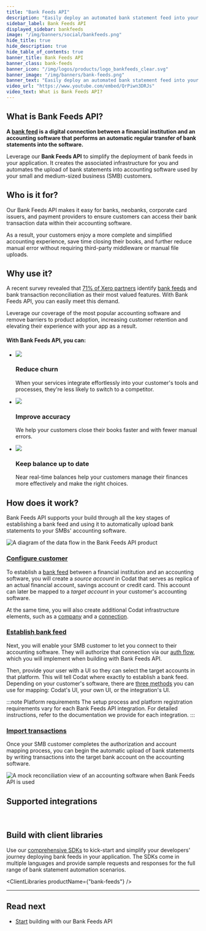 ```yaml
---
title: "Bank Feeds API"
description: "Easily deploy an automated bank statement feed into your application to write bank transaction data into your customers' accounting software"
sidebar_label: Bank Feeds API
displayed_sidebar: bankfeeds
image: "/img/banners/social/bankfeeds.png"
hide_title: true
hide_description: true
hide_table_of_contents: true
banner_title: Bank Feeds API
banner_class: bank-feeds
banner_icon: "/img/logos/products/logo_bankfeeds_clear.svg"
banner_image: "/img/banners/bank-feeds.png"
banner_text: "Easily deploy an automated bank statement feed into your application to write bank transaction data into your customers' accounting software"
video_url: "https://www.youtube.com/embed/QrPiwn3DRJs"
video_text: What is Bank Feeds API?
---
```



## What is Bank Feeds API?

**A [bank feed](../terms/bank-feed) is a digital connection between a financial institution and an accounting software that performs an automatic regular transfer of bank statements into the software.**

Leverage our **Bank Feeds API** to simplify the deployment of bank feeds in your application. It creates the associated infrastructure for you and automates the upload of bank statements into accounting software used by your small and medium-sized business (SMB) customers.

## Who is it for?

Our Bank Feeds API makes it easy for banks, neobanks, corporate card issuers, and payment providers to ensure customers can access their bank transaction data within their accounting software.

As a result, your customers enjoy a more complete and simplified accounting experience, save time closing their books, and further reduce manual error without requiring third-party middleware or manual file uploads.

## Why use it?

A recent survey revealed that [71% of Xero partners](https://www.xero.com/blog/2019/01/new-bank-feeds-process/) identify [bank feeds](../terms/bank-feed) and bank transaction reconciliation as their most valued features. With Bank Feeds API, you can easily meet this demand.

Leverage our coverage of the most popular accounting software and remove barriers to product adoption, increasing customer retention and elevating their experience with your app as a result.

#### With Bank Feeds API, you can:

<ul className="card-container col-3">
  <li className="card">
    <div className="header">
      <img
        src="/img/wp-icons/copy-feature-bullet.svg"
        className="mini-icon"
      />
      <h3>Reduce churn</h3>
    </div>
    <p>
      When your services integrate effortlessly into your customer's tools and processes, they're less likely to switch to a competitor.
    </p>
  </li>
  <li className="card">
    <div className="header">
      <img
        src="/img/wp-icons/copy-feature-bullet.svg"
        className="mini-icon"
      />
      <h3>Improve accuracy</h3>
    </div>
    <p>
      We help your customers close their books faster and with fewer manual errors.
    </p>
  </li>
    <li className="card">
    <div className="header">
      <img
        src="/img/wp-icons/copy-feature-bullet.svg"
        className="mini-icon"
      />
      <h3>Keep balance up to date</h3>
    </div>
    <p>
      Near real-time balances help your customers manage their finances more effectively and make the right choices.
    </p>
  </li>
</ul>

## How does it work?

Bank Feeds API supports your build through all the key stages of establishing a bank feed and using it to automatically upload bank statements to your SMBs' accounting software.

![A diagram of the data flow in the Bank Feeds API product](/img/bank-feeds/bankfeeds-process-flow.png)

### [Configure customer](/bank-feeds/create-account)

To establish a [bank feed](../terms/bank-feed) between a financial institution and an accounting software, you will create a _source account_ in Codat that serves as replica of an actual financial account, savings account or credit card. This account can later be mapped to a _target account_ in your customer's accounting software.

At the same time, you will also create additional Codat infrastructure elements, such as a [company](../terms/company) and a [connection](../terms/connection).

### [Establish bank feed](/bank-feeds/mapping/overview)

Next, you will enable your SMB customer to let you connect to their accounting software. They will authorize that connection via our [auth flow](/auth-flow/overview), which you will implement when building with Bank Feeds API.

Then, provide your user with a UI so they can select the target accounts in that platform. This will tell Codat where exactly to establish a bank feed. Depending on your customer's software, there are [three methods](/bank-feeds/mapping/overview) you can use for mapping: Codat's UI, your own UI, or the integration's UI.

:::note Platform requirements
The setup process and platform registration requirements vary for each Bank Feeds API integration. For detailed instructions, refer to the documentation we provide for each integration.
:::

### [Import transactions](/bank-feeds/pushing-transactions)

Once your SMB customer completes the authorization and account mapping process, you can begin the automatic upload of bank statements by writing transactions into the target bank account on the accounting software.

![A mock reconciliation view of an accounting software when Bank Feeds API is used](/img/bank-feeds/bankfeeds-reconciliation-view.png)

## Supported integrations
<br/>

<IntegrationsList integrations={bankfeedsIntegrations}/>

## Build with client libraries

Use our [comprehensive SDKs](/get-started/libraries) to kick-start and simplify your developers' journey deploying bank feeds in your application.
The SDKs come in multiple languages and provide sample requests and responses for the full range of bank statement automation scenarios.

<ClientLibraries productName={"bank-feeds"} />

---

## Read next

* [Start](/bank-feeds/setup) building with our Bank Feeds API
